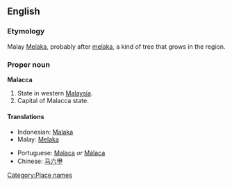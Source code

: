 ==English==
===Etymology===
Malay [[Melaka]], probably after [[melaka]], a kind of tree that grows in the region.

===Proper noun===
'''Malacca'''
# State in western [[Malaysia]].
# Capital of Malacca state.

====Translations====
{{trans-top}}
* Indonesian: [[Malaka]]
* Malay: [[Melaka]]
{{trans-mid}}
* Portuguese: [[Malaca]] ''or'' [[Málaca]] {{f}}
* Chinese: [[马六甲]]
{{trans-bottom}}

[[Category:Place names]]